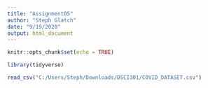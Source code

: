 ```yaml
---
title: "Assignment05"
author: "Steph Glatch"
date: "9/19/2020"
output: html_document
---
```


```r
knitr::opts_chunk$set(echo = TRUE)
```

```r
library(tidyverse)
```

```r
read_csv("C:/Users/Steph/Downloads/DSCI301/COVID_DATASET.csv")
```

